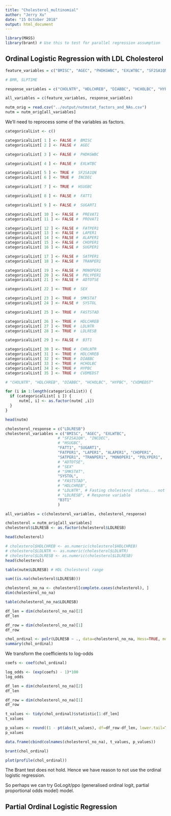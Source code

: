```yaml
---
title: "Cholesterol_multinomial"
author: "Jerry Xu"
date: "15 October 2018"
output: html_document
---
```


```r

library(MASS)
library(brant) # Use this to test for parallel regression assumption

```


## Ordinal Logistic Regression with LDL Cholesterol

```r

feature_variables = c("BMISC", "AGEC", "PHDKGWBC", "EXLWTBC", "SF2SA1QN", "INCDEC", "HSUGBC", "FATT1", "SUGART1", "PREVAT1", "PROVAT1", "FATPER1", "LAPER1", "ALAPER1", "CHOPER1", "SUGPER1", "SATPER1", "TRANPER1", "MONOPER1", "POLYPER1", "ADTOTSE", "SEX", "SMKSTAT", "SYSTOL", "FASTSTAD", "HDLCHREB", "LDLNTR", "LDLRESB", "B3T1")

# BMR, SLPTIME

response_variables = c("CHOLNTR", "HDLCHREB", "DIABBC", "HCHOLBC", "HYPBC", "CVDMEDST")

all_variables = c(feature_variables, response_variables)

nutm_orig = read.csv("../output/nutmstat_factors_and_NAs.csv")
nutm = nutm_orig[all_variables]

```

We'll need to reprocess some of the variables as factors. 

```r

categoricalList <- c()

categoricalList[ 1 ] <- FALSE #  BMISC 
categoricalList[ 2 ] <- FALSE #  AGEC 

categoricalList[ 3 ] <- FALSE #  PHDKGWBC 

categoricalList[ 4 ] <- FALSE #  EXLWTBC 

categoricalList[ 5 ] <- TRUE #  SF2SA1QN 
categoricalList[ 6 ] <- TRUE #  INCDEC 

categoricalList[ 7 ] <- TRUE #  HSUGBC 

categoricalList[ 8 ] <- FALSE #  FATT1 

categoricalList[ 9 ] <- FALSE #  SUGART1 

categoricalList[ 10 ] <- FALSE #  PREVAT1 
categoricalList[ 11 ] <- FALSE #  PROVAT1 

categoricalList[ 12 ] <- FALSE #  FATPER1 
categoricalList[ 13 ] <- FALSE #  LAPER1 
categoricalList[ 14 ] <- FALSE #  ALAPER1 
categoricalList[ 15 ] <- FALSE #  CHOPER1 
categoricalList[ 16 ] <- FALSE #  SUGPER1 

categoricalList[ 17 ] <- FALSE #  SATPER1 
categoricalList[ 18 ] <- FALSE #  TRANPER1 

categoricalList[ 19 ] <- FALSE #  MONOPER1 
categoricalList[ 20 ] <- FALSE #  POLYPER1 
categoricalList[ 21 ] <- FALSE #  ADTOTSE 

categoricalList[ 22 ] <- TRUE #  SEX 

categoricalList[ 23 ] <- TRUE #  SMKSTAT 
categoricalList[ 24 ] <- FALSE #  SYSTOL 

categoricalList[ 25 ] <- TRUE #  FASTSTAD 

categoricalList[ 26 ] <- TRUE #  HDLCHREB 
categoricalList[ 27 ] <- TRUE #  LDLNTR 
categoricalList[ 28 ] <- TRUE #  LDLRESB 

categoricalList[ 29 ] <- FALSE #  B3T1

categoricalList[ 30 ] <- TRUE #  CHOLNTR 
categoricalList[ 31 ] <- TRUE #  HDLCHREB 
categoricalList[ 32 ] <- TRUE #  DIABBC 
categoricalList[ 33 ] <- TRUE #  HCHOLBC 
categoricalList[ 34 ] <- TRUE #  HYPBC 
categoricalList[ 35 ] <- TRUE #  CVDMEDST 

# "CHOLNTR", "HDLCHREB", "DIABBC", "HCHOLBC", "HYPBC", "CVDMEDST"

for (i in 1:length(categoricalList)) {
  if (categoricalList[ i ]) {
      nutm[, i] <- as.factor(nutm[ ,i])
  }
}

head(nutm)
```

```r

cholesterol_response = c("LDLRESB")
cholesterol_variables = c("BMISC", "AGEC", "EXLWTBC", 
                       # "SF2SA1QN", "INCDEC",
                       # "HSUGBC", 
                       "FATT1", "SUGART1", 
                       "FATPER1", "LAPER1", "ALAPER1", "CHOPER1", 
                       "SATPER1", "TRANPER1", "MONOPER1", "POLYPER1", 
                       # "ADTOTSE",
                       # "SEX"
                       # "SMKSTAT", 
                       "SYSTOL", 
                       # "FASTSTAD", 
                       # "HDLCHREB", 
                       # "LDLNTR", # Fasting cholesterol status... not sure if forward-looking bias or not. 
                       # "LDLRESB", # Response variable
                       "B3T1"
                       )

all_variables = c(cholesterol_variables, cholesterol_response)

cholesterol = nutm_orig[all_variables]
cholesterol$LDLRESB <- as.factor(cholesterol$LDLRESB)

head(cholesterol)
```


```r

# cholesterol$HDLCHREB <- as.numeric(cholesterol$HDLCHREB)
# cholesterol$LDLNTR <- as.numeric(cholesterol$LDLNTR)
# cholesterol$LDLRESB <- as.numeric(cholesterol$LDLRESB)
head(cholesterol)

table(nutm$LDLRESB) # HDL Cholesterol range

sum((is.na(cholesterol$LDLRESB)))

```

```r

cholesterol_no_na <- cholesterol[complete.cases(cholesterol), ]
dim(cholesterol_no_na)

table(cholesterol_no_na$LDLRESB)

df_len = dim(cholesterol_no_na)[2]
df_len

df_row = dim(cholesterol_no_na)[1]
df_row

```

```r

chol_ordinal <- polr(LDLRESB ~ ., data=cholesterol_no_na, Hess=TRUE, model=FALSE)
summary(chol_ordinal)

```

We transform the coefficients to log-odds

```r

coefs <- coef(chol_ordinal)

log_odds <- (exp(coefs) - 1)*100
log_odds

```



```r

df_len = dim(cholesterol_no_na)[2]
df_len

df_row = dim(cholesterol_no_na)[1]
df_row

t_values <- tidy(chol_ordinal)$statistic[1:df_len]
t_values

p_values <- round((1 - pt(abs(t_values), df=df_row-df_len, lower.tail=TRUE))*2, 2)
p_values

data.frame(cbind(colnames(cholesterol_no_na), t_values, p_values))
```

```r

brant(chol_ordinal)

```


```r

plot(profile(chol_ordinal))

```

The Brant test does not hold. Hence we have reason to not use the ordinal logistic regression.

So perhaps we can try GoLogit/ppo (generalised ordinal logit, partial proportional odds model) model. 

## Partial Ordinal Logistic Regression

